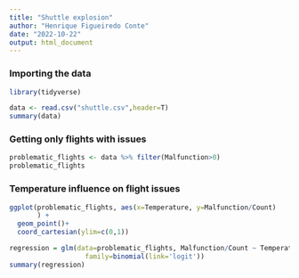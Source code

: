 ```yaml
---
title: "Shuttle explosion"
author: "Henrique Figueiredo Conte"
date: "2022-10-22"
output: html_document
---
```

### Importing the data

```r
library(tidyverse)
```


```r
data <- read.csv("shuttle.csv",header=T)
summary(data)

```
### Getting only flights with issues
```r
problematic_flights <- data %>% filter(Malfunction>0)
problematic_flights

```

### Temperature influence on flight issues
```r
ggplot(problematic_flights, aes(x=Temperature, y=Malfunction/Count)
       ) +
  geom_point()+
  coord_cartesian(ylim=c(0,1))
```
```r
regression = glm(data=problematic_flights, Malfunction/Count ~ Temperature, weights=Count, 
                   family=binomial(link='logit'))
summary(regression)
```
